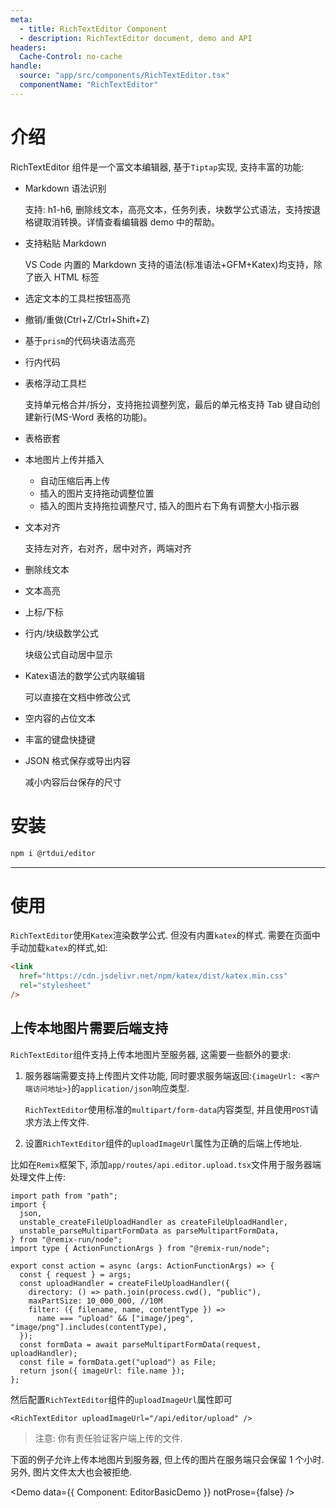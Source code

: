 ```yaml
---
meta:
  - title: RichTextEditor Component
  - description: RichTextEditor document, demo and API
headers:
  Cache-Control: no-cache
handle:
  source: "app/src/components/RichTextEditor.tsx"
  componentName: "RichTextEditor"
---
```



# 介绍

RichTextEditor 组件是一个富文本编辑器, 基于`Tiptap`实现, 支持丰富的功能:

- Markdown 语法识别

  支持: h1-h6, 删除线文本，高亮文本，任务列表，块数学公式语法，支持按退格键取消转换。详情查看编辑器 demo 中的帮助。

- 支持粘贴 Markdown

  VS Code 内置的 Markdown 支持的语法(标准语法+GFM+Katex)均支持，除了嵌入 HTML 标签

- 选定文本的工具栏按钮高亮
- 撤销/重做(Ctrl+Z/Ctrl+Shift+Z)
- 基于`prism`的代码块语法高亮
- 行内代码
- 表格浮动工具栏

  支持单元格合并/拆分，支持拖拉调整列宽，最后的单元格支持 Tab 键自动创建新行(MS-Word 表格的功能)。

- 表格嵌套
- 本地图片上传并插入
  - 自动压缩后再上传
  - 插入的图片支持拖动调整位置
  - 插入的图片支持拖拉调整尺寸, 插入的图片右下角有调整大小指示器
- 文本对齐

  支持左对齐，右对齐，居中对齐，两端对齐

- 删除线文本
- 文本高亮
- 上标/下标
- 行内/块级数学公式

  块级公式自动居中显示

- Katex语法的数学公式内联编辑

  可以直接在文档中修改公式

- 空内容的占位文本
- 丰富的键盘快捷键
- JSON 格式保存或导出内容

  减小内容后台保存的尺寸

# 安装

```sh
npm i @rtdui/editor
```

---

# 使用

`RichTextEditor`使用`Katex`渲染数学公式. 但没有内置`katex`的样式. 需要在页面中手动加载`katex`的样式,如:

```html
<link
  href="https://cdn.jsdelivr.net/npm/katex/dist/katex.min.css"
  rel="stylesheet"
/>
```

## 上传本地图片需要后端支持

`RichTextEditor`组件支持上传本地图片至服务器, 这需要一些额外的要求:

1. 服务器端需要支持上传图片文件功能, 同时要求服务端返回:`{imageUrl: <客户端访问地址>}`的`application/json`响应类型.

   `RichTextEditor`使用标准的`multipart/form-data`内容类型, 并且使用`POST`请求方法上传文件.

2. 设置`RichTextEditor`组件的`uploadImageUrl`属性为正确的后端上传地址.

比如在`Remix`框架下, 添加`app/routes/api.editor.upload.tsx`文件用于服务器端处理文件上传:

```tsx {14-15}
import path from "path";
import {
  json,
  unstable_createFileUploadHandler as createFileUploadHandler,
  unstable_parseMultipartFormData as parseMultipartFormData,
} from "@remix-run/node";
import type { ActionFunctionArgs } from "@remix-run/node";

export const action = async (args: ActionFunctionArgs) => {
  const { request } = args;
  const uploadHandler = createFileUploadHandler({
    directory: () => path.join(process.cwd(), "public"),
    maxPartSize: 10_000_000, //10M
    filter: ({ filename, name, contentType }) =>
      name === "upload" && ["image/jpeg", "image/png"].includes(contentType),
  });
  const formData = await parseMultipartFormData(request, uploadHandler);
  const file = formData.get("upload") as File;
  return json({ imageUrl: file.name });
};
```

然后配置`RichTextEditor`组件的`uploadImageUrl`属性即可

```tsx
<RichTextEditor uploadImageUrl="/api/editor/upload" />
```

> 注意: 你有责任验证客户端上传的文件.

下面的例子允许上传本地图片到服务器, 但上传的图片在服务端只会保留 1 个小时. 另外, 图片文件太大也会被拒绝.

<Demo data={{ Component: EditorBasicDemo }} notProse={false} />

